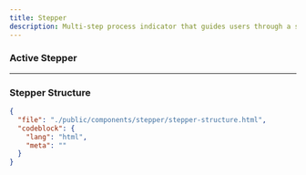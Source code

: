 ```yaml
---
title: Stepper
description: Multi-step process indicator that guides users through a sequence of defined stages.
---
```


<ComponentPreview src="stepper" />

### Active Stepper

<ComponentPreview src="stepper-active" />

---

### Stepper Structure

```json doc-gen:file
{
  "file": "./public/components/stepper/stepper-structure.html",
  "codeblock": {
    "lang": "html",
    "meta": ""
  }
}
```